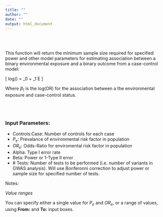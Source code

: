 ```yaml
---
title: ""
author: ""
date: ""
output: html_document
---
```



<br>
<br>


This function will return the minimum sample size required for specified power and other model parameters for estimating association between a binary environmental exposure and a binary outcome from a case-control model:

\[ log\bigg(\frac{p}{1-p}\bigg)  = \beta_0 + \beta_1 E \]

Where $\beta_1$ is the log(OR) for the association between a the environmental exposure and case-control status.

<br>
<br>

### Input Parameters:

- Controls:Case: Number of controls for each case
- $P_e$: Prevalance of environmental risk factor in population
- $OR_e$: Odds-Ratio for enviromental risk factor in population
- Alpha: Type I error rate
- Beta: Power or 1-Type II error
- \# Tests: Number of tests to be performed (i.e. number of variants in GWAS analysis). Will use Bonferonni correction to adjust power or sample size for specified number of tests.

Notes:

_Value ranges_

You can specify either a single value for $P_e$ and $OR_e$, or a range of values, using **From:** and **To:** input boxes.

